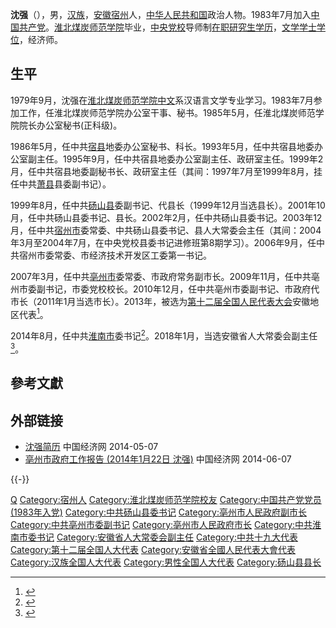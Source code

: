 '''沈强'''（{{bd|1961年|6月||catIdx=Shen沈}}），男，[[汉族|汉族]]，[[安徽|安徽]][[宿州|宿州]]人，[[中华人民共和国|中华人民共和国]]政治人物。1983年7月加入[[中国共产党|中国共产党]]。[[淮北煤炭师范学院|淮北煤炭师范学院]]毕业，[[中央党校|中央党校]]导师制[[在职研究生|在职研究生]][[学历|学历]]，[[文学|文学]][[学士|学士]][[学位|学位]]，经济师。

== 生平 ==
1979年9月，沈强在[[淮北煤炭师范学院|淮北煤炭师范学院]][[中文|中文]]系汉语言文学专业学习。1983年7月参加工作，任淮北煤炭师范学院办公室干事、秘书。1985年5月，任淮北煤炭师范学院院长办公室秘书(正科级)。

1986年5月，任中共[[宿县地区|宿县]]地委办公室秘书、科长。1993年5月，任中共宿县地委办公室副主任。1995年9月，任中共宿县地委办公室副主任、政研室主任。1999年2月，任中共宿县地委副秘书长、政研室主任（其间：1997年7月至1999年8月，挂任中共[[萧县|萧县]]县委副书记）。

1999年8月，任中共[[砀山县|砀山县]]委副书记、代县长（1999年12月当选县长）。2001年10月，任中共砀山县委书记、县长。2002年2月，任中共砀山县委书记。2003年12月，任中共[[宿州市|宿州市]]委常委、中共砀山县委书记、县人大常委会主任（其间：2004年3月至2004年7月，在中央党校县委书记进修班第8期学习）。2006年9月，任中共宿州市委常委、市经济技术开发区工委第一书记。

2007年3月，任中共[[亳州市|亳州市]]委常委、市政府常务副市长。2009年11月，任中共亳州市委副书记，市委党校校长。2010年12月，任中共亳州市委副书记、市政府代市长（2011年1月当选市长）。2013年，被选为[[第十二届全国人民代表大会|第十二届全国人民代表大会]]安徽地区代表<ref>{{cite news|title=全国人大代表信息-沈强|url= http://210.82.31.1:8084/delegate/viewDelegate.action?dbid=120970|accessdate=2013-03-28|newspaper=全国人大网|archive-url=https://web.archive.org/web/20160625161552/http://www.npc.gov.cn/delegate/viewDelegate.action?dbid=120970|archive-date=2016-06-25|dead-url=yes}}</ref>。

2014年8月，任中共[[淮南市|淮南市]]委书记<ref>{{cite web|url=http://district.ce.cn/newarea/sddy/201408/25/t20140825_3418963.shtml|title=沈强任淮南市委书记 此前任亳州市长|publisher=中国经济网|accessdate=2016-05-24|archive-date=2016-07-01|archive-url=https://web.archive.org/web/20160701161439/http://district.ce.cn/newarea/sddy/201408/25/t20140825_3418963.shtml|dead-url=no}}</ref>。2018年1月，当选安徽省人大常委会副主任<ref>{{cite news|title=淮南市委书记沈强当选安徽省人大常委会副主任|url=http://district.ce.cn/newarea/sddy/201801/28/t20180128_27937741.shtml|date=2018-01-28|publisher=中国经济网|accessdate=2018-01-28|archive-date=2018-01-29|archive-url=https://web.archive.org/web/20180129004510/http://district.ce.cn/newarea/sddy/201801/28/t20180128_27937741.shtml|dead-url=no}}</ref>。

== 參考文獻 ==
{{reflist}}

== 外部链接 ==
* [http://district.ce.cn/zt/rwk/sf/ah/rs/201205/23/t20120523_23348277.shtml 沈强简历] {{Wayback|url=http://district.ce.cn/zt/rwk/sf/ah/rs/201205/23/t20120523_23348277.shtml |date=20140508042956 }} 中国经济网 2014-05-07
* [http://district.ce.cn/zt/zlk/bg/201402/13/t20140213_2295436.shtml 亳州市政府工作报告 (2014年1月22日 沈强)] {{Wayback|url=http://district.ce.cn/zt/zlk/bg/201402/13/t20140213_2295436.shtml |date=20140714180612 }} 中国经济网 2014-06-07

{{-}}
{{start box}}
{{s-ppo|cpc}}
{{s-before|[[方西屏|方西屏]]}}
{{s-title|[[中国共产党淮南市委员会|中国共产党淮南市委员会]]书记|2014年8月－2021年3月}}
{{s-after|[[任泽锋|任泽锋]]}}
{{s-gov|prc}}
{{s-before|[[牛弩韬|牛弩韬]]}}
{{s-title|[[亳州市人民政府|亳州市人民政府]]市长|2010年12月－2014年8月}}
{{s-after|[[汪一光|汪一光]]}}
{{end box}}

{{安徽省领导人}}

{{Authority control}}
{{DEFAULTSORT:Shen沈}}
[[Category:沈姓|Q]]
[[Category:宿州人|Category:宿州人]]
[[Category:淮北煤炭师范学院校友|Category:淮北煤炭师范学院校友]]
[[Category:中国共产党党员_(1983年入党)|Category:中国共产党党员 (1983年入党)]]
[[Category:中共砀山县委书记|Category:中共砀山县委书记]]
[[Category:亳州市人民政府副市长|Category:亳州市人民政府副市长]]
[[Category:中共亳州市委副书记|Category:中共亳州市委副书记]]
[[Category:亳州市人民政府市长|Category:亳州市人民政府市长]]
[[Category:中共淮南市委书记|Category:中共淮南市委书记]]
[[Category:安徽省人大常委会副主任|Category:安徽省人大常委会副主任]]
[[Category:中共十九大代表|Category:中共十九大代表]]
[[Category:第十二届全国人大代表|Category:第十二届全国人大代表]]
[[Category:安徽省全國人民代表大會代表|Category:安徽省全國人民代表大會代表]]
[[Category:汉族全国人大代表|Category:汉族全国人大代表]]
[[Category:男性全国人大代表|Category:男性全国人大代表]]
[[Category:砀山县县长|Category:砀山县县长]]